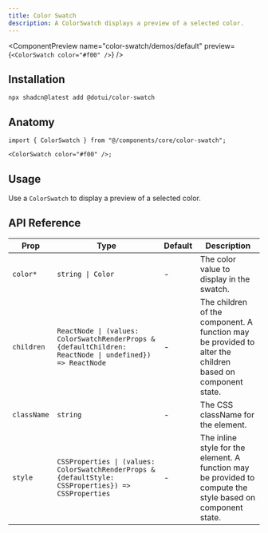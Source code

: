 ```yaml
---
title: Color Swatch
description: A ColorSwatch displays a preview of a selected color.
---
```


<ComponentPreview
  name="color-swatch/demos/default"
  preview={`<ColorSwatch color="#f00" />`}
/>

## Installation

```package-install
npx shadcn@latest add @dotui/color-swatch
```

## Anatomy

```tsx
import { ColorSwatch } from "@/components/core/color-swatch";

<ColorSwatch color="#f00" />;
```

## Usage

Use a `ColorSwatch` to display a preview of a selected color.

## API Reference

| Prop        | Type                                                                                                     | Default | Description                                                                                                 |
| ----------- | -------------------------------------------------------------------------------------------------------- | ------- | ----------------------------------------------------------------------------------------------------------- |
| `color*`    | `string \| Color`                                                                                        | -       | The color value to display in the swatch.                                                                   |
| `children`  | `ReactNode \| (values: ColorSwatchRenderProps & {defaultChildren: ReactNode \| undefined}) => ReactNode` | -       | The children of the component. A function may be provided to alter the children based on component state.   |
| `className` | `string`                                                                                                 | -       | The CSS className for the element.                                                                          |
| `style`     | `CSSProperties \| (values: ColorSwatchRenderProps & {defaultStyle: CSSProperties}) => CSSProperties`     | -       | The inline style for the element. A function may be provided to compute the style based on component state. |
